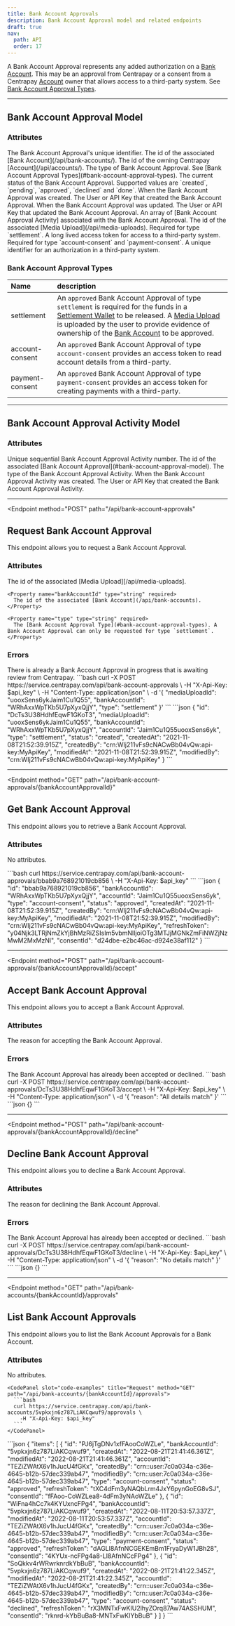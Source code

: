 ```yaml
---
title: Bank Account Approvals
description: Bank Account Approval model and related endpoints
draft: true
nav:
  path: API
  order: 17
---
```


A Bank Account Approval represents any added authorization on a [Bank Account](/api/bank-accounts).
This may be an approval from Centrapay or a consent from a Centrapay [Account](/api/accounts) owner
that allows access to a third-party system. See [Bank Account Approval Types](#bank-account-approval-types).

---

## Bank Account Approval Model

### Attributes

<Properties>
  <Property name="id" type="string">
    The Bank Account Approval's unique identifier.
  </Property>

  <Property name="bankAccountId" type="string">
    The id of the associated [Bank Account](/api/bank-accounts/).
  </Property>

  <Property name="accountId" type="string">
    The id of the owning Centrapay [Account](/api/accounts/).
  </Property>

  <Property name="type" type="string">
    The type of Bank Account Approval. See [Bank Account Approval Types](#bank-account-approval-types).
  </Property>

  <Property name="status" type="string">
    The current status of the Bank Account Approval. Supported values are `created`, `pending`, `approved`, `declined` and `done`.
  </Property>

  <Property name="createdAt" type="timestamp">
    When the Bank Account Approval was created.
  </Property>

  <Property name="createdBy" type="crn">
    The User or API Key that created the Bank Account Approval.
  </Property>

  <Property name="modifiedAt" type="timestamp">
    When the Bank Account Approval was updated.
  </Property>

  <Property name="modifiedBy" type="crn">
    The User or API Key that updated the Bank Account Approval.
  </Property>

  <Property name="approvalActivities" type="array">
    An array of [Bank Account Approval Activity] associated with the Bank Account Approval.
  </Property>

  <Property name="mediaUploadId" type="string">
    The id of the associated [Media Upload](/api/media-uploads). Required for type `settlement`.
  </Property>

  <Property name="refreshToken" type="string">
    A long lived access token for access to a third-party system. Required for type `account-consent` and `payment-consent`.
  </Property>

  <Property name="consentId" type="string">
    A unique identifier for an authorization in a third-party system.
  </Property>
</Properties>

### Bank Account Approval Types

|      Name       |                                                                                                                                      description                                                                                                                                      |
| :-------------- | :------------------------------------------------------------------------------------------------------------------------------------------------------------------------------------------------------------------------------------------------------------------------------------ |
| settlement      | An `approved` Bank Account Approval of type `settlement` is required for the funds in a [Settlement Wallet](https://docs.centrapay.com/api/wallets#settlement-wallets) to be released. A [Media Upload](/api/media-uploads) is uploaded by the user to provide evidence of ownership of the [Bank Account](/api/bank-accounts) to be approved. |
| account-consent | An `approved` Bank Account Approval of type `account-consent` provides an access token to read account details from a third-party.                                                                                                                                                    |
| payment-consent | An `approved` Bank Account Approval of type `payment-consent` provides an access token for creating payments with a third-party.                                                                                                                                                      |

---

## Bank Account Approval Activity Model

### Attributes

<Properties>
  <Property name="activityNumber" type="number">
    Unique sequential Bank Account Approval Activity number.
  </Property>

  <Property name="approvalId" type="string">
    The id of the associated [Bank Account Approval](#bank-account-approval-model).
  </Property>

  <Property name="activityType" type="string">
    The type of the Bank Account Approval Activity.
  </Property>

  <Property name="createdAt" type="timestamp">
    When the Bank Account Approval Activity was created.
  </Property>

  <Property name="createdBy" type="crn">
    The User or API Key that created the Bank Account Approval Activity.
  </Property>
</Properties>

---

<Endpoint
  method="POST"
  path="/api/bank-account-approvals"
>
  ## Request Bank Account Approval <Badge type="experimental"/>

  This endpoint allows you to request a Bank Account Approval.

  ### Attributes
  <Properties>
    <Property name="mediaUploadId" type="string" required>
      The id of the associated [Media Upload][/api/media-uploads].
    </Property>

    <Property name="bankAccountId" type="string" required>
      The id of the associated [Bank Account](/api/bank-accounts).
    </Property>

    <Property name="type" type="string" required>
      The [Bank Account Approval Type](#bank-account-approval-types). A Bank Account Approval can only be requested for type `settlement`.
    </Property>
  </Properties>

  ### Errors
  <Properties>
    <Property name="403" type="APPROVAL_ALREADY_IN_PROGRESS" error>
      There is already a Bank Account Approval in progress that is awaiting review from Centrapay.
    </Property>
  </Properties>

  <CodePanel slot="code-examples" title="Request" method="POST" path="/api/accounts/{accountId}/members">
    ```bash
    curl -X POST https://service.centrapay.com/api/bank-account-approvals \
      -H "X-Api-Key: $api_key" \
      -H "Content-Type: application/json" \
      -d '{
        "mediaUploadId": "uooxSens6ykJaim1Cu1Q55",
        "bankAccountId": "WRhAxxWpTKb5U7pXyxQjjY",
        "type": "settlement"
      }'
    ```
  </CodePanel>

  <CodePanel slot="code-examples" title="Response">
    ```json
    {
      "id": "DcTs3U38HdhfEqwF1GKoT3",
      "mediaUploadId": "uooxSens6ykJaim1Cu1Q55",
      "bankAccountId": "WRhAxxWpTKb5U7pXyxQjjY",
      "accountId": "Jaim1Cu1Q55uooxSens6yk",
      "type": "settlement",
      "status": "created",
      "createdAt": "2021-11-08T21:52:39.915Z",
      "createdBy": "crn:WIj211vFs9cNACwBb04vQw:api-key:MyApiKey",
      "modifiedAt": "2021-11-08T21:52:39.915Z",
      "modifiedBy": "crn:WIj211vFs9cNACwBb04vQw:api-key:MyApiKey"
    }
    ```
  </CodePanel>

</Endpoint>

---

<Endpoint
  method="GET"
  path="/api/bank-account-approvals/{bankAccountApprovalId}"
>
  ## Get Bank Account Approval <Badge type="experimental"/>

  This endpoint allows you to retrieve a Bank Account Approval.

  ### Attributes
  No attributes.

  <CodePanel slot="code-examples" title="Request" method="GET" path="/api/bank-account-approvals/{bankAccountApprovalId}">
    ```bash
    curl https://service.centrapay.com/api/bank-account-approvals/bbab9a768921019cb856 \
      -H "X-Api-Key: $api_key"
    ```
  </CodePanel>

  <CodePanel slot="code-examples" title="Request" method="GET" path="/api/bank-account-approvals/{bankAccountApprovalId}">
    ```json
    {
      "id": "bbab9a768921019cb856",
      "bankAccountId": "WRhAxxWpTKb5U7pXyxQjjY",
      "accountId": "Jaim1Cu1Q55uooxSens6yk",
      "type": "account-consent",
      "status": "approved",
      "createdAt": "2021-11-08T21:52:39.915Z",
      "createdBy": "crn:WIj211vFs9cNACwBb04vQw:api-key:MyApiKey",
      "modifiedAt": "2021-11-08T21:52:39.915Z",
      "modifiedBy": "crn:WIj211vFs9cNACwBb04vQw:api-key:MyApiKey",
      "refreshToken": "y04Njk3LTRjNmZkYjBhMzRiZSIsIm5vbmNlIjoiOTg3MTJjMGNkZmFiNWZjNzMwM2MxMzNl",
      "consentId": "d24dbe-e2bc46ac-d924e38af112"
    }
    ```
  </CodePanel>

</Endpoint>

---

<Endpoint
  method="POST"
  path="/api/bank-account-approvals/{bankAccountApprovalId}/accept"
>
  ## Accept Bank Account Approval <Badge type="experimental"/>

  This endpoint allows you to accept a Bank Account Approval.

  ### Attributes
  <Properties>
    <Property name="reason" type="string">
      The reason for accepting the Bank Account Approval.
    </Property>
  </Properties>

  ### Errors
  <Properties>
    <Property name="403" type="APPROVAL_ALREADY_REVIEWED" error>
      The Bank Account Approval has already been accepted or declined.
    </Property>
  </Properties>

  <CodePanel slot="code-examples" title="Request" method="POST" path="/api/bank-account-approvals/{bankAccountApprovalId}/accept">
    ```bash
    curl -X POST https://service.centrapay.com/api/bank-account-approvals/DcTs3U38HdhfEqwF1GKoT3/accept \
      -H "X-Api-Key: $api_key" \
      -H "Content-Type: application/json" \
      -d '{
        "reason": "All details match"
      }'
    ```
  </CodePanel>

  <CodePanel slot="code-examples" title="Response">
    ```json
    {}
    ```
  </CodePanel>

</Endpoint>

---

<Endpoint
  method="POST"
  path="/api/bank-account-approvals/{bankAccountApprovalId}/decline"
>
  ## Decline Bank Account Approval <Badge type="experimental"/>

  This endpoint allows you to decline a Bank Account Approval.

  ### Attributes
  <Properties>
    <Property name="reason" type="string" required>
      The reason for declining the Bank Account Approval.
    </Property>
  </Properties>

  ### Errors
  <Properties>
    <Property name="403" type="APPROVAL_ALREADY_REVIEWED" error>
      The Bank Account Approval has already been accepted or declined.
    </Property>
  </Properties>

  <CodePanel slot="code-examples" title="Request" method="POST" path="/api/bank-account-approvals/{bankAccountApprovalId}/decline">
    ```bash
    curl -X POST https://service.centrapay.com/api/bank-account-approvals/DcTs3U38HdhfEqwF1GKoT3/decline \
      -H "X-Api-Key: $api_key" \
      -H "Content-Type: application/json" \
      -d '{
        "reason": "No details match"
      }'
    ```
  </CodePanel>

  <CodePanel slot="code-examples" title="Response">
    ```json
    {}
    ```
  </CodePanel>

</Endpoint>

---

<Endpoint
  method="GET"
  path="/api/bank-accounts/{bankAccountId}/approvals"
>
  ## List Bank Account Approvals <Badge type="experimental"/>

  This endpoint allows you to list the Bank Account Approvals for a Bank Account.

  ### Attributes
  No attributes.


    <CodePanel slot="code-examples" title="Request" method="GET" path="/api/bank-accounts/{bankAccountId}/approvals">
      ```bash
      curl https://service.centrapay.com/api/bank-accounts/5vpkxjn6z787LiAKCqwuf9/approvals \
        -H "X-Api-Key: $api_key"
      ```
    </CodePanel>

  <CodePanel slot="code-examples" title="Response">
    ```json
    {
      "items": [
        {
          "id": "PJ6jTgDNv1xfFAooCoWZLe",
          "bankAccountId": "5vpkxjn6z787LiAKCqwuf9",
          "createdAt": "2022-08-21T21:41:46.361Z",
          "modifiedAt": "2022-08-21T21:41:46.361Z",
          "accountId": "TEZiZWAtX6v1hJucU4fGKx",
          "createdBy": "crn::user:7c0a034a-c36e-4645-b12b-57dec339ab47",
          "modifiedBy": "crn::user:7c0a034a-c36e-4645-b12b-57dec339ab47",
          "type": "account-consent",
          "status": "approved",
          "refreshToken": "tXC4dFm3yNAQbLrm4JxY6pynGoEG8vSJ",
          "consentId": "fFAoo-CoWZLea8-4dFm3yNAoWZLe"
        },
        {
          "id": "WiFna4hCc7k4KYUxncFPg4",
          "bankAccountId": "5vpkxjn6z787LiAKCqwuf9",
          "createdAt": "2022-08-11T20:53:57.337Z",
          "modifiedAt": "2022-08-11T20:53:57.337Z",
          "accountId": "TEZiZWAtX6v1hJucU4fGKx",
          "createdBy": "crn::user:7c0a034a-c36e-4645-b12b-57dec339ab47",
          "modifiedBy": "crn::user:7c0a034a-c36e-4645-b12b-57dec339ab47",
          "type": "payment-consent",
          "status": "approved",
          "refreshToken": "dAGLl8AfnNCGEKEmBm1FryaDyW1JBh28",
          "consentId": "4KYUx-ncFPg4a8-Ll8AfnNCcFPg4"
        },
        {
          "id": "SoQkkv4rWRwrknrdkYbBuB",
          "bankAccountId": "5vpkxjn6z787LiAKCqwuf9",
          "createdAt": "2022-08-21T21:41:22.345Z",
          "modifiedAt": "2022-08-21T21:41:22.345Z",
          "accountId": "TEZiZWAtX6v1hJucU4fGKx",
          "createdBy": "crn::user:7c0a034a-c36e-4645-b12b-57dec339ab47",
          "modifiedBy": "crn::user:7c0a034a-c36e-4645-b12b-57dec339ab47",
          "type": "account-consent",
          "status": "declined",
          "refreshToken": "rX3MNTxFwKIU2lhyZOrq87Aw74ASSHUM",
          "consentId": "rknrd-kYbBuBa8-MNTxFwKIYbBuB"
        }
      ]
    }
    ```
  </CodePanel>
</Endpoint>
